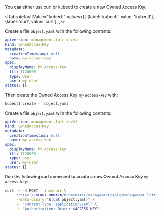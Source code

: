 

You can either use curl or kubectl to create a new Owned Access Key.

<Tabs
    defaultValue="kubectl"
    values={[
      {label: 'kubectl', value: 'kubectl'},
      {label: 'curl', value: 'curl'},
    ]}>
  <TabItem value="kubectl">


Create a file `object.yaml` with the following contents:
```yaml
apiVersion: management.loft.sh/v1
kind: OwnedAccessKey
metadata:
  creationTimestamp: null
  name: my-access-key
spec:
  displayName: My Access Key
  ttl: 1728000
  type: User
  user: my-user
status: {}

```

Then create the Owned Access Key `my-access-key` with:
```bash
kubectl create -f object.yaml 
```


  </TabItem>
  <TabItem value="curl">


Create a file `object.yaml` with the following contents:
```yaml
apiVersion: management.loft.sh/v1
kind: OwnedAccessKey
metadata:
  creationTimestamp: null
  name: my-access-key
spec:
  displayName: My Access Key
  ttl: 1728000
  type: User
  user: my-user
status: {}

```

Run the following curl command to create a new Owned Access Key `my-access-key`:
```bash
curl -s -X POST --insecure \
     "https://$LOFT_DOMAIN/kubernetes/management/apis/management.loft.sh/v1/ownedaccesskeys" \
     --data-binary "$(cat object.yaml)" \
     -H "Content-Type: application/yaml" \
     -H "Authorization: Bearer $ACCESS_KEY"
```


  </TabItem>
</Tabs>
